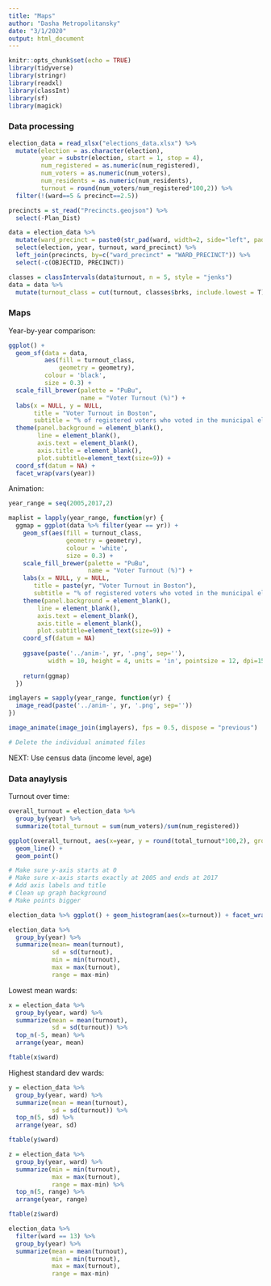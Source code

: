 ```yaml
---
title: "Maps"
author: "Dasha Metropolitansky"
date: "3/1/2020"
output: html_document
---
```


```r
knitr::opts_chunk$set(echo = TRUE)
library(tidyverse)
library(stringr)
library(readxl)
library(classInt)
library(sf)
library(magick)
```

### Data processing
```r
election_data = read_xlsx("elections_data.xlsx") %>% 
  mutate(election = as.character(election),
         year = substr(election, start = 1, stop = 4),
         num_registered = as.numeric(num_registered),
         num_voters = as.numeric(num_voters),
         num_residents = as.numeric(num_residents),
         turnout = round(num_voters/num_registered*100,2)) %>%
  filter(!(ward==5 & precinct==2.5))

precincts = st_read("Precincts.geojson") %>%
  select(-Plan_Dist)
```

```r
data = election_data %>% 
  mutate(ward_precinct = paste0(str_pad(ward, width=2, side="left", pad="0"),str_pad(precinct, width=2, side="left", pad="0"))) %>%
  select(election, year, turnout, ward_precinct) %>%
  left_join(precincts, by=c("ward_precinct" = "WARD_PRECINCT")) %>%
  select(-c(OBJECTID, PRECINCT))

classes = classIntervals(data$turnout, n = 5, style = "jenks")
data = data %>% 
  mutate(turnout_class = cut(turnout, classes$brks, include.lowest = T))
```

### Maps

Year-by-year comparison: 
```r
ggplot() +                                                                          
  geom_sf(data = data,                                                      
          aes(fill = turnout_class,
              geometry = geometry),                                       
          colour = 'black',                                                         
          size = 0.3) +                                                             
  scale_fill_brewer(palette = "PuBu",                                                
                    name = "Voter Turnout (%)") +                               
  labs(x = NULL, y = NULL,                                                          
       title = "Voter Turnout in Boston",      
       subtitle = "% of registered voters who voted in the municipal election") +  
  theme(panel.background = element_blank(),                                       
        line = element_blank(),                                                    
        axis.text = element_blank(),                                                
        axis.title = element_blank(),
        plot.subtitle=element_text(size=9)) +                                               
  coord_sf(datum = NA) +
  facet_wrap(vars(year))
```

Animation: 
```r
year_range = seq(2005,2017,2)

maplist = lapply(year_range, function(yr) {
  ggmap = ggplot(data %>% filter(year == yr)) + 
    geom_sf(aes(fill = turnout_class,
                geometry = geometry),                                       
                colour = 'white',
                size = 0.3) +
    scale_fill_brewer(palette = "PuBu",
                      name = "Voter Turnout (%)") +
    labs(x = NULL, y = NULL,                                                          
       title = paste(yr, "Voter Turnout in Boston"),      
       subtitle = "% of registered voters who voted in the municipal election") +  
    theme(panel.background = element_blank(),                                       
        line = element_blank(),                                                    
        axis.text = element_blank(),                                                
        axis.title = element_blank(),
        plot.subtitle=element_text(size=9)) +                                               
    coord_sf(datum = NA)
  
    ggsave(paste('../anim-', yr, '.png', sep=''),
           width = 10, height = 4, units = 'in', pointsize = 12, dpi=150)
    
    return(ggmap)
  })

imglayers = sapply(year_range, function(yr) {
  image_read(paste('../anim-', yr, '.png', sep=''))
})

image_animate(image_join(imglayers), fps = 0.5, dispose = "previous")

# Delete the individual animated files 
```

NEXT: Use census data (income level, age)

### Data anaylysis

Turnout over time:
```r
overall_turnout = election_data %>% 
  group_by(year) %>%
  summarize(total_turnout = sum(num_voters)/sum(num_registered))

ggplot(overall_turnout, aes(x=year, y = round(total_turnout*100,2), group = 1)) + 
  geom_line() + 
  geom_point()

# Make sure y-axis starts at 0 
# Make sure x-axis starts exactly at 2005 and ends at 2017 
# Add axis labels and title 
# Clean up graph background
# Make points bigger 
```

```r
election_data %>% ggplot() + geom_histogram(aes(x=turnout)) + facet_wrap(vars(year))
```

```r
election_data %>% 
  group_by(year) %>%
  summarize(mean= mean(turnout),
            sd = sd(turnout),
            min = min(turnout),
            max = max(turnout),
            range = max-min)
```

Lowest mean wards:
```r
x = election_data %>%
  group_by(year, ward) %>% 
  summarize(mean = mean(turnout),
            sd = sd(turnout)) %>%
  top_n(-5, mean) %>%
  arrange(year, mean)

ftable(x$ward)
```

Highest standard dev wards:
```r
y = election_data %>%
  group_by(year, ward) %>% 
  summarize(mean = mean(turnout),
            sd = sd(turnout)) %>%
  top_n(5, sd) %>%
  arrange(year, sd)

ftable(y$ward)
```

```r
z = election_data %>%
  group_by(year, ward) %>% 
  summarize(min = min(turnout),
            max = max(turnout),
            range = max-min) %>%
  top_n(5, range) %>%
  arrange(year, range)

ftable(z$ward)
```

```r
election_data %>% 
  filter(ward == 13) %>% 
  group_by(year) %>% 
  summarize(mean = mean(turnout),
            min = min(turnout), 
            max = max(turnout),
            range = max-min)
```


